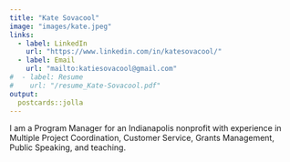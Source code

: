 ```yaml
---
title: "Kate Sovacool"
image: "images/kate.jpeg"
links:
  - label: LinkedIn
    url: "https://www.linkedin.com/in/katesovacool/"
  - label: Email
    url: "mailto:katiesovacool@gmail.com"
#  - label: Resume
#    url: "/resume_Kate-Sovacool.pdf"
output:
  postcards::jolla
---
```

 
I am a Program Manager for an Indianapolis nonprofit with experience in Multiple Project Coordination, Customer Service, Grants Management, Public Speaking, and teaching.
